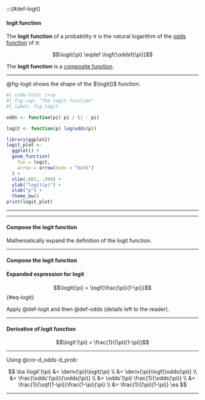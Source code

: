 
:::{#def-logit}

#### logit function

::: notes
The **logit function**  of a probability $\pi$ is
the natural logarithm of the [odds function](#def-odds) of $\pi$:
:::

$$\logit(\pi) \eqdef \logf{\oddsf{\pi}}$$

::: notes

The **logit function** is a [composite function](https://en.wikipedia.org/wiki/Function_composition).

:::

---

::: notes
@fig-logit shows the shape of the $\logit()$ function.
:::

```r
#| code-fold: true
#| fig-cap: "The logit function"
#| label: fig-logit

odds <- function(pi) pi / (1 - pi)

logit <- function(p) log(odds(p))

library(ggplot2)
logit_plot <-
  ggplot() +
  geom_function(
    fun = logit,
    arrow = arrow(ends = "both")
  ) +
  xlim(.001, .999) +
  ylab("logit(p)") +
  xlab("p") +
  theme_bw()
print(logit_plot)
```

---


---

:::{#exr-prove-eq-logit}

#### Compose the logit function

Mathematically expand the definition of the logit function.

:::

---

:::{#sol-prove-eq-logit}
#### Compose the logit function

:::{#thm-logit-function}
#### Expanded expression for logit
$$\logit(\pi) = \logf{\frac{\pi}{1-\pi}}$${#eq-logit}

:::

::: proof
Apply @def-logit and then @def-odds (details left to the reader).
:::

:::

---

:::{#thm-deriv-logit}

#### Derivative of logit function

$$\logit'(\pi) = \frac{1}{(\pi)(1-\pi)}$$
:::

---

::: proof

Using @cor-d_odds-d_prob:

$$
\ba
\logit'(\pi)
   &= \deriv{\pi}\logit(\pi)
\\ &= \deriv{\pi}\logf{\odds(\pi)}
\\ &= \frac{\odds'(\pi)}{\odds(\pi)}
\\ &= \odds'(\pi) \frac{1}{\odds(\pi)}
\\ &= \frac{1}{\sqf{1-\pi}}\frac{1-\pi}{\pi}
\\ &= \frac{1}{(\pi)(1-\pi)}
\ea
$$

:::

---


